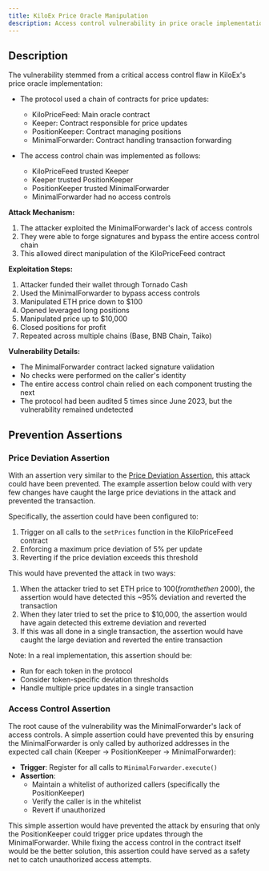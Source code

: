 ```yaml
---
title: KiloEx Price Oracle Manipulation
description: Access control vulnerability in price oracle implementation led to $7.5M loss across multiple chains
---
```



## Description

The vulnerability stemmed from a critical access control flaw in KiloEx's price oracle implementation:

- The protocol used a chain of contracts for price updates:
  - KiloPriceFeed: Main oracle contract
  - Keeper: Contract responsible for price updates
  - PositionKeeper: Contract managing positions
  - MinimalForwarder: Contract handling transaction forwarding

- The access control chain was implemented as follows:
  - KiloPriceFeed trusted Keeper
  - Keeper trusted PositionKeeper
  - PositionKeeper trusted MinimalForwarder
  - MinimalForwarder had no access controls

**Attack Mechanism:**
1. The attacker exploited the MinimalForwarder's lack of access controls
2. They were able to forge signatures and bypass the entire access control chain
3. This allowed direct manipulation of the KiloPriceFeed contract

**Exploitation Steps:**
1. Attacker funded their wallet through Tornado Cash
2. Used the MinimalForwarder to bypass access controls
3. Manipulated ETH price down to $100
4. Opened leveraged long positions
5. Manipulated price up to $10,000
6. Closed positions for profit
7. Repeated across multiple chains (Base, BNB Chain, Taiko)

**Vulnerability Details:**
- The MinimalForwarder contract lacked signature validation
- No checks were performed on the caller's identity
- The entire access control chain relied on each component trusting the next
- The protocol had been audited 5 times since June 2023, but the vulnerability remained undetected

## Prevention Assertions

### Price Deviation Assertion

With an assertion very similar to the [Price Deviation Assertion](/assertions-book/assertions/ass28-intra-tx-oracle-deviation), this attack could have been prevented.
The example assertion below could with very few changes have caught the large price deviations in the attack and prevented the transaction.

<ass28IntraTxOracleDeviation />

Specifically, the assertion could have been configured to:
1. Trigger on all calls to the `setPrices` function in the KiloPriceFeed contract
2. Enforcing a maximum price deviation of 5% per update
3. Reverting if the price deviation exceeds this threshold

This would have prevented the attack in two ways:
1. When the attacker tried to set ETH price to $100 (from the then ~$2000), the assertion would have detected this ~95% deviation and reverted the transaction
2. When they later tried to set the price to $10,000, the assertion would have again detected this extreme deviation and reverted
3. If this was all done in a single transaction, the assertion would have caught the large deviation and reverted the entire transaction

Note: In a real implementation, this assertion should be:
- Run for each token in the protocol
- Consider token-specific deviation thresholds
- Handle multiple price updates in a single transaction

### Access Control Assertion

The root cause of the vulnerability was the MinimalForwarder's lack of access controls. A simple assertion could have prevented this by ensuring the MinimalForwarder is only called by authorized addresses in the expected call chain (Keeper → PositionKeeper → MinimalForwarder):

- **Trigger**: Register for all calls to `MinimalForwarder.execute()`
- **Assertion**: 
  - Maintain a whitelist of authorized callers (specifically the PositionKeeper)
  - Verify the caller is in the whitelist
  - Revert if unauthorized

This simple assertion would have prevented the attack by ensuring that only the PositionKeeper could trigger price updates through the MinimalForwarder. While fixing the access control in the contract itself would be the better solution, this assertion could have served as a safety net to catch unauthorized access attempts.
